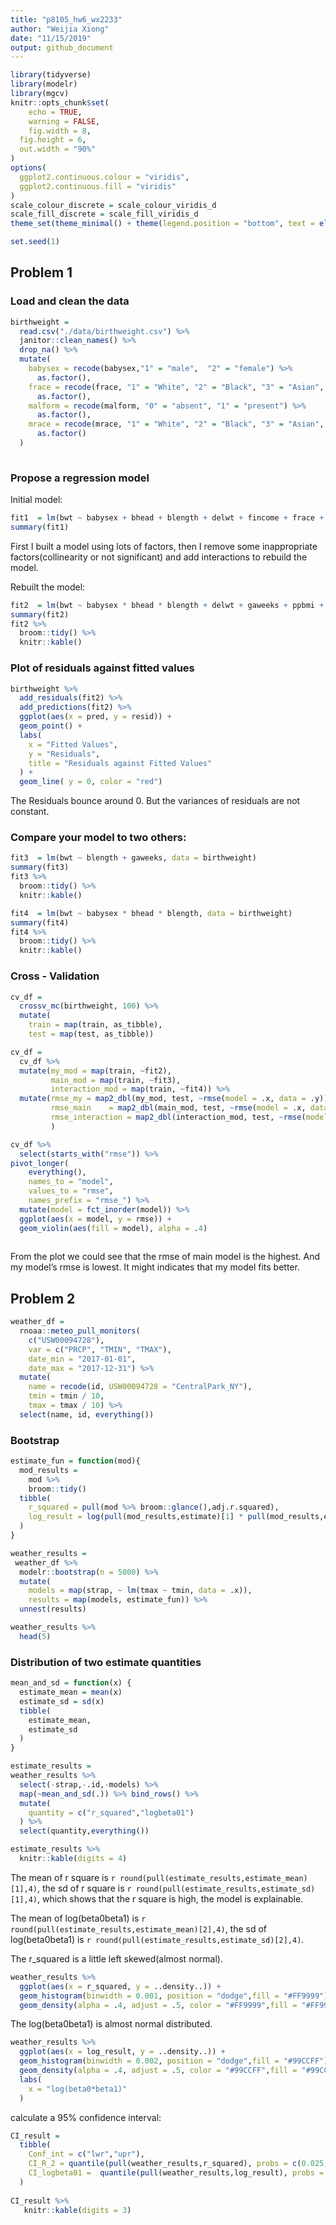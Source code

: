 ```yaml
---
title: "p8105_hw6_wx2233"
author: "Weijia Xiong"
date: "11/15/2019"
output: github_document
---
```

```r
library(tidyverse)
library(modelr)
library(mgcv)
knitr::opts_chunk$set(
	echo = TRUE,
	warning = FALSE,
	fig.width = 8, 
  fig.height = 6,
  out.width = "90%"
)
options(
  ggplot2.continuous.colour = "viridis",
  ggplot2.continuous.fill = "viridis"
)
scale_colour_discrete = scale_colour_viridis_d
scale_fill_discrete = scale_fill_viridis_d
theme_set(theme_minimal() + theme(legend.position = "bottom", text = element_text(size = 15), axis.title.x = element_text(size = 15)))

set.seed(1)
```



## Problem 1

### Load and clean the data
```r
birthweight = 
  read.csv("./data/birthweight.csv") %>% 
  janitor::clean_names() %>% 
  drop_na() %>% 
  mutate(
    babysex = recode(babysex,"1" = "male",  "2" = "female") %>% 
      as.factor(),
    frace = recode(frace, "1" = "White", "2" = "Black", "3" = "Asian", "4" = "Puerto Rican", "8" = "Other","9" = "Unknown") %>% 
      as.factor(),
    malform = recode(malform, "0" = "absent", "1" = "present") %>% 
      as.factor(),
    mrace = recode(mrace, "1" = "White", "2" = "Black", "3" = "Asian", "4" = "Puerto Rican", "8" = "Other") %>% 
      as.factor()
  )
    
```



### Propose a regression model

Initial model: 
```r
fit1  = lm(bwt ~ babysex + bhead + blength + delwt + fincome + frace + gaweeks + menarche + momage + mheight + mrace + parity + pnumlbw + pnumsga + ppbmi + ppwt + smoken + wtgain, data = birthweight)
summary(fit1)
```
First I built a model using lots of factors, then I remove some inappropriate factors(collinearity or not significant) and add interactions to rebuild the model.

Rebuilt the model:
```r
fit2  = lm(bwt ~ babysex * bhead * blength + delwt + gaweeks + ppbmi + smoken, data = birthweight)
summary(fit2)
fit2 %>% 
  broom::tidy() %>% 
  knitr::kable()
```

### Plot of residuals against fitted values
```r
birthweight %>% 
  add_residuals(fit2) %>% 
  add_predictions(fit2) %>% 
  ggplot(aes(x = pred, y = resid)) +
  geom_point() +
  labs(
    x = "Fitted Values",
    y = "Residuals",
    title = "Residuals against Fitted Values"
  ) +
  geom_line( y = 0, color = "red")

```
The Residuals bounce around 0. But the variances of residuals are not constant.


### Compare your model to two others:


```r
fit3  = lm(bwt ~ blength + gaweeks, data = birthweight)
summary(fit3)
fit3 %>% 
  broom::tidy() %>% 
  knitr::kable()
```

```r
fit4  = lm(bwt ~ babysex * bhead * blength, data = birthweight)
summary(fit4)
fit4 %>% 
  broom::tidy() %>% 
  knitr::kable()
```

### Cross - Validation
```r
cv_df =
  crossv_mc(birthweight, 100) %>% 
  mutate(
    train = map(train, as_tibble),
    test = map(test, as_tibble))

cv_df = 
  cv_df %>% 
  mutate(my_mod = map(train, ~fit2),
         main_mod = map(train, ~fit3),
         interaction_mod = map(train, ~fit4)) %>% 
  mutate(rmse_my = map2_dbl(my_mod, test, ~rmse(model = .x, data = .y)),
         rmse_main    = map2_dbl(main_mod, test, ~rmse(model = .x, data = .y)),
         rmse_interaction = map2_dbl(interaction_mod, test, ~rmse(model = .x, data = .y))
         )

cv_df %>% 
  select(starts_with("rmse")) %>% 
pivot_longer(
    everything(),
    names_to = "model", 
    values_to = "rmse",
    names_prefix = "rmse_") %>% 
  mutate(model = fct_inorder(model)) %>% 
  ggplot(aes(x = model, y = rmse)) + 
  geom_violin(aes(fill = model), alpha = .4)
  
```

From the plot we could see that the rmse of main model is the highest. And my model's rmse is lowest. It might indicates that my model fits better.


## Problem 2
```r
weather_df = 
  rnoaa::meteo_pull_monitors(
    c("USW00094728"),
    var = c("PRCP", "TMIN", "TMAX"), 
    date_min = "2017-01-01",
    date_max = "2017-12-31") %>%
  mutate(
    name = recode(id, USW00094728 = "CentralPark_NY"),
    tmin = tmin / 10,
    tmax = tmax / 10) %>%
  select(name, id, everything())
```



### Bootstrap
```r
estimate_fun = function(mod){
  mod_results =
    mod %>% 
    broom::tidy()
  tibble(
    r_squared = pull(mod %>% broom::glance(),adj.r.squared),
    log_result = log(pull(mod_results,estimate)[1] * pull(mod_results,estimate)[2]),
  )
}

weather_results = 
 weather_df %>% 
  modelr::bootstrap(n = 5000) %>% 
  mutate(
    models = map(strap, ~ lm(tmax ~ tmin, data = .x)),
    results = map(models, estimate_fun)) %>% 
  unnest(results)

weather_results %>% 
  head(5)
```

### Distribution of two estimate quantities
```r
mean_and_sd = function(x) {
  estimate_mean = mean(x)
  estimate_sd = sd(x)
  tibble(
    estimate_mean,
    estimate_sd
  )
}

estimate_results = 
weather_results %>% 
  select(-strap,-.id,-models) %>% 
  map(~mean_and_sd(.)) %>% bind_rows() %>% 
  mutate(
    quantity = c("r_squared","logbeta01")
  ) %>% 
  select(quantity,everything())

estimate_results %>% 
  knitr::kable(digits = 4)
```

The mean of r square is `r round(pull(estimate_results,estimate_mean)[1],4)`, the sd of r square is `r round(pull(estimate_results,estimate_sd)[1],4)`, which shows that the r square is high, the model is explainable.

The mean of log(beta0beta1) is `r round(pull(estimate_results,estimate_mean)[2],4)`, the sd of log(beta0beta1) is `r round(pull(estimate_results,estimate_sd)[2],4)`.

The r_squared is a little left skewed(almost normal).
```r
weather_results %>% 
  ggplot(aes(x = r_squared, y = ..density..)) +
  geom_histogram(binwidth = 0.001, position = "dodge",fill = "#FF9999") +
  geom_density(alpha = .4, adjust = .5, color = "#FF9999",fill = "#FF9999")
```

The log(beta0beta1)  is almost normal distributed.

```r

weather_results %>% 
  ggplot(aes(x = log_result, y = ..density..)) +
  geom_histogram(binwidth = 0.002, position = "dodge",fill = "#99CCFF") +
  geom_density(alpha = .4, adjust = .5, color = "#99CCFF",fill = "#99CCFF") +
  labs(
    x = "log(beta0*beta1)"
  )
```

calculate a 95% confidence interval:

```r
CI_result = 
  tibble(
    Conf_int = c("lwr","upr"),
    CI_R_2 = quantile(pull(weather_results,r_squared), probs = c(0.025, 0.975),na.rm = TRUE),
    CI_logbeta01 =  quantile(pull(weather_results,log_result), probs = c(0.025, 0.975), na.rm = TRUE)
  )
  
CI_result %>% 
   knitr::kable(digits = 3)
```





